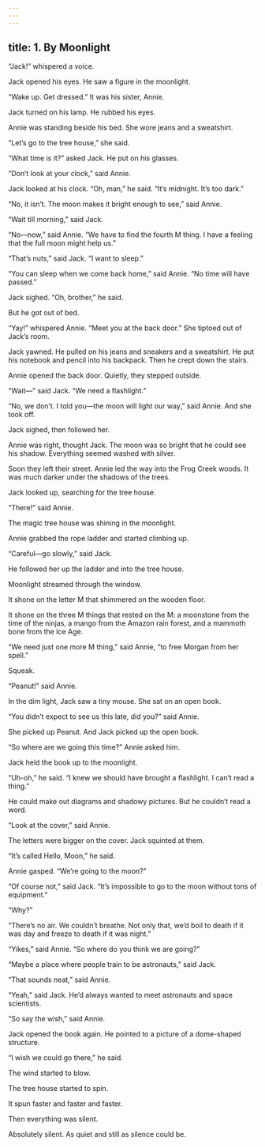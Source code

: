 ```yaml
---
---
---
```

title: 1. By Moonlight
---



“Jack!” whispered a voice.

Jack opened his eyes. He saw a figure in the moonlight.

“Wake up. Get dressed.” It was his sister, Annie.

Jack turned on his lamp. He rubbed his eyes.

Annie was standing beside his bed. She wore jeans and a sweatshirt.

“Let’s go to the tree house,” she said.

“What time is it?” asked Jack. He put on his glasses.

“Don’t look at your clock,” said Annie.

Jack looked at his clock. “Oh, man,” he said. “It’s midnight. It’s too dark.”

“No, it isn’t. The moon makes it bright enough to see,” said Annie.

“Wait till morning,” said Jack.

“No—now,” said Annie. “We have to find the fourth M thing. I have a feeling that the full moon might help us.”

“That’s nuts,” said Jack. “I want to sleep.”

“You can sleep when we come back home,” said Annie. “No time will have passed.”

Jack sighed. “Oh, brother,” he said.

But he got out of bed.

“Yay!” whispered Annie. “Meet you at the back door.” She tiptoed out of Jack’s room.

Jack yawned. He pulled on his jeans and sneakers and a sweatshirt. He put his notebook and pencil into his backpack. Then he crept down the stairs.

Annie opened the back door. Quietly, they stepped outside.

“Wait—” said Jack. “We need a flashlight.”

“No, we don’t. I told you—the moon will light our way,” said Annie. And she took off.

Jack sighed, then followed her.

Annie was right, thought Jack. The moon was so bright that he could see his shadow. Everything seemed washed with silver.

Soon they left their street. Annie led the way into the Frog Creek woods. It was much darker under the shadows of the trees.

Jack looked up, searching for the tree house.

“There!” said Annie.

The magic tree house was shining in the moonlight.

Annie grabbed the rope ladder and started climbing up.

“Careful—go slowly,” said Jack.

He followed her up the ladder and into the tree house.



Moonlight streamed through the window.

It shone on the letter M that shimmered on the wooden floor.

It shone on the three M things that rested on the M: a moonstone from the time of the ninjas, a mango from the Amazon rain forest, and a mammoth bone from the Ice Age.

“We need just one more M thing,” said Annie, “to free Morgan from her spell.”

Squeak.

“Peanut!” said Annie.

In the dim light, Jack saw a tiny mouse. She sat on an open book.

“You didn’t expect to see us this late, did you?” said Annie.

She picked up Peanut. And Jack picked up the open book.

“So where are we going this time?” Annie asked him.

Jack held the book up to the moonlight.

“Uh-oh,” he said. “I knew we should have brought a flashlight. I can’t read a thing.”

He could make out diagrams and shadowy pictures. But he couldn’t read a word.

“Look at the cover,” said Annie.

The letters were bigger on the cover. Jack squinted at them.

“It’s called Hello, Moon,” he said.

Annie gasped. “We’re going to the moon?”

“Of course not,” said Jack. “It’s impossible to go to the moon without tons of equipment.”

“Why?”

“There’s no air. We couldn’t breathe. Not only that, we’d boil to death if it was day and freeze to death if it was night.”

“Yikes,” said Annie. “So where do you think we are going?”

“Maybe a place where people train to be astronauts,” said Jack.

“That sounds neat,” said Annie.

“Yeah,” said Jack. He’d always wanted to meet astronauts and space scientists.

“So say the wish,” said Annie.

Jack opened the book again. He pointed to a picture of a dome-shaped structure.

“I wish we could go there,” he said.

The wind started to blow.

The tree house started to spin.

It spun faster and faster and faster.

Then everything was silent.

Absolutely silent. As quiet and still as silence could be.